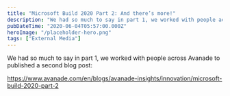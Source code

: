 ```yaml
---
title: "Microsoft Build 2020 Part 2: And there’s more!"
description: "We had so much to say in part 1, we worked with people across Avanade to published a second blog post:  https://www.avanade"
pubDateTime: "2020-06-04T05:57:00.000Z"
heroImage: "/placeholder-hero.png"
tags: ["External Media"]
---
```


We had so much to say in part 1, we worked with people across Avanade to published a second blog post:

<https://www.avanade.com/en/blogs/avanade-insights/innovation/microsoft-build-2020-part-2>
